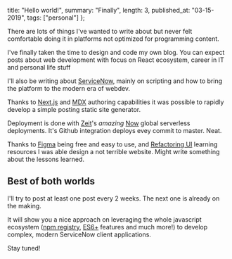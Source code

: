 
  title: "Hello world!",
  summary: "Finally",
  length: 3,
  published_at: "03-15-2019",
  tags: ["personal"]
};


There are lots of things I've wanted to write about but never felt comfortable doing
it in platforms not optimized for programming content.

I've finally taken the time to design and code my own blog. You can expect posts
about web development with focus on React ecosystem, career in IT and personal
life stuff

I'll also be writing about [ServiceNow](https://servicenow.com), mainly on scripting
and how to bring the platform to the modern era of webdev.

Thanks to [Next.js](https://nextjs.org/) and [MDX](https://mdxjs.com/) authoring
capabilities it was possible to rapidly develop a simple posting static site generator.

Deployment is done with [Zeit](https://zeit.co)'s _amazing_ [Now](https://zeit.co/now)
global serverless deployments. It's Github integration deploys evey commit to master. Neat.

Thanks to [Figma](https://figma.com) being free and easy to use, and [Refactoring UI](https://refactoringui.com/)
learning resources I was able design a not terrible website. Might write something about
the lessons learned.

## Best of both worlds

I'll try to post at least one post every 2 weeks. The next one is already on the making.

It will show you a nice approach on leveraging the whole javascript ecosystem
([npm registry](https://npmjs.org), [ES6+](https://medium.freecodecamp.org/write-less-do-more-with-javascript-es6-5fd4a8e50ee2)
features and much more!) to develop complex, modern ServiceNow client applications.

Stay tuned!
